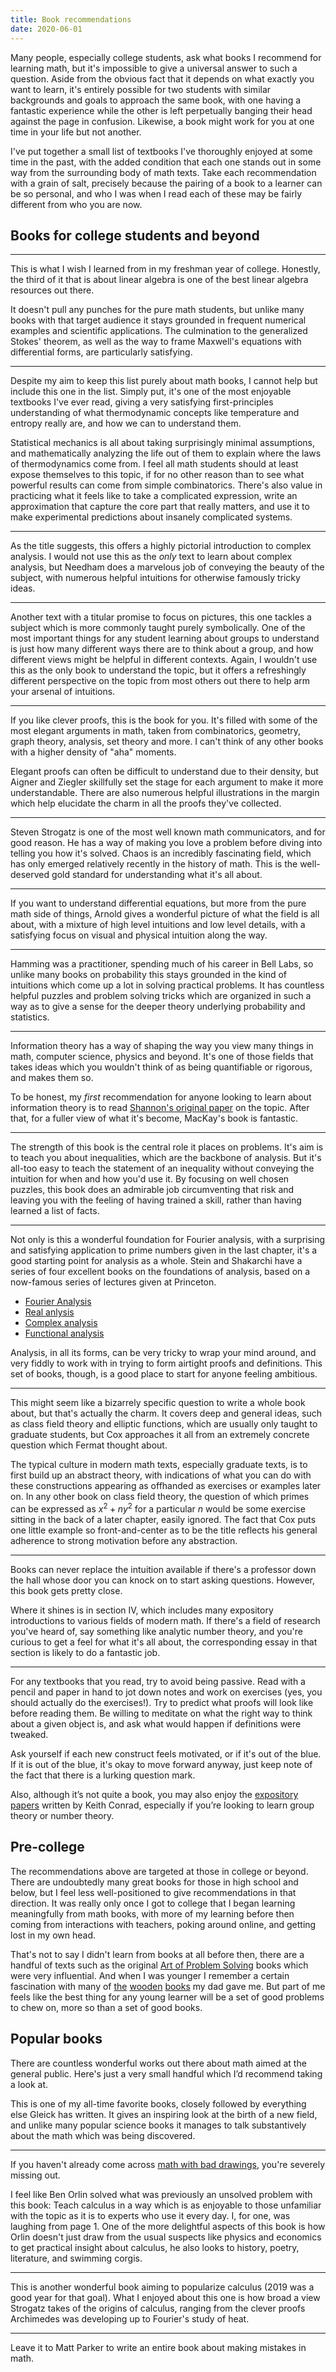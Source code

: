 ```yaml
---
title: Book recommendations
date: 2020-06-01
---
```


Many people, especially college students, ask what books I recommend for learning math, but it's impossible to give a universal answer to such a question. Aside from the obvious fact that it depends on what exactly you want to learn, it's entirely possible for two students with similar backgrounds and goals to approach the same book, with one having a fantastic experience while the other is left perpetually banging their head against the page in confusion. Likewise, a book might work for you at one time in your life but not another.

I've put together a small list of textbooks I've thoroughly enjoyed at some time in the past, with the added condition that each one stands out in some way from the surrounding body of math texts. Take each recommendation with a grain of salt, precisely because the pairing of a book to a learner can be so personal, and who I was when I read each of these may be fairly different from who you are now.


## Books for college students and beyond

---

<Book
  title="Vector Calculus, Linear Algebra, and Differential Forms: A Unified Approach"
  author="John Hubbard and Barbara Burke Hubbard"
  image="https://ws-na.amazon-adsystem.com/widgets/q?_encoding=UTF8&ASIN=0971576688&Format=_SL250_&ID=AsinImage&MarketPlace=US&ServiceVersion=20070822&WS=1&tag=3b1b04-20&language=en_US"
  url="https://matrixeditions.com/5thUnifiedApproach.html"
/>

This is what I wish I learned from in my freshman year of college. Honestly, the third of it that is about linear algebra is one of the best linear algebra resources out there.

It doesn't pull any punches for the pure math students, but unlike many books with that target audience it stays grounded in frequent numerical examples and scientific applications. The culmination to the generalized Stokes' theorem, as well as the way to frame Maxwell's equations with differential forms, are particularly satisfying.

---

<Book
  title="An Introduction to Thermal Physics"
  author="Daniel Schroeder"
  image="https://ws-na.amazon-adsystem.com/widgets/q?_encoding=UTF8&ASIN=0201380277&Format=_SL250_&ID=AsinImage&MarketPlace=US&ServiceVersion=20070822&WS=1&tag=3b1b04-20&language=en_US"
  url="https://www.amazon.com/Introduction-Thermal-Physics-Daniel-Schroeder/dp/0201380277/ref=as_li_ss_il?dchild=1&keywords=thermal+physics&qid=1600278073&s=books&sr=1-2&linkCode=li3&tag=3b1b04-20&linkId=3ffbf07a5e3f5b3544d1d4eb19f22b7d&language=en_US"
/>

Despite my aim to keep this list purely about math books, I cannot help but include this one in the list. Simply put, it's one of the most enjoyable textbooks I've ever read, giving a very satisfying first-principles understanding of what thermodynamic concepts like temperature and entropy really are, and how we can to understand them.

Statistical mechanics is all about taking surprisingly minimal assumptions, and mathematically analyzing the life out of them to explain where the laws of thermodynamics come from. I feel all math students should at least expose themselves to this topic, if for no other reason than to see what powerful results can come from simple combinatorics. There's also value in practicing what it feels like to take a complicated expression, write an approximation that capture the core part that really matters, and use it to make experimental predictions about insanely complicated systems.

---

<Book
  title="Visual Complex Analysis"
  auothors="Tristan Needham"
  image="https://ws-na.amazon-adsystem.com/widgets/q?_encoding=UTF8&ASIN=0198534469&Format=_SL250_&ID=AsinImage&MarketPlace=US&ServiceVersion=20070822&WS=1&tag=3b1b04-20&language=en_US"
  url="https://amzn.to/3jgBs4B"
/>

As the title suggests, this offers a highly pictorial introduction to complex analysis. I would not use this as the _only_ text to learn about complex analysis, but Needham does a marvelous job of conveying the beauty of the subject, with numerous helpful intuitions for otherwise famously tricky ideas.

---

<Book
  title="Visual Group Theory"
  author="Nathan Carter"
  image="https://ws-na.amazon-adsystem.com/widgets/q?_encoding=UTF8&ASIN=088385757X&Format=_SL250_&ID=AsinImage&MarketPlace=US&ServiceVersion=20070822&WS=1&tag=3b1b04-20&language=en_US"
  url="https://amzn.to/3AbxXTT"
/>

Another text with a titular promise to focus on pictures, this one tackles a subject which is more commonly taught purely symbolically. One of the most important things for any student learning about groups to understand is just how many different ways there are to think about a group, and how different views might be helpful in different contexts. Again, I wouldn't use this as the only book to understand the topic, but it offers a refreshingly different perspective on the topic from most others out there to help arm your arsenal of intuitions.

---

<Book
  title="Proofs from the book"
  author="Martin Aigner and Günter Ziegler"
  image="https://ws-na.amazon-adsystem.com/widgets/q?_encoding=UTF8&ASIN=3662572648&Format=_SL250_&ID=AsinImage&MarketPlace=US&ServiceVersion=20070822&WS=1&tag=3b1b04-20&language=en_US"
  url="https://amzn.to/2Vw1vwb"
/>

If you like clever proofs, this is the book for you. It's filled with some of the most elegant arguments in math, taken from combinatorics, geometry, graph theory, analysis, set theory and more. I can't think of any other books with a higher density of "aha" moments.

Elegant proofs can often be difficult to understand due to their density, but Aigner and Ziegler skillfully set the stage for each argument to make it more understandable. There are also numerous helpful illustrations in the margin which help elucidate the charm in all the proofs they've collected.

---

<Book
  title="Nonlinear Dynamics and Chaos"
  author="Steven Strogatz"
  image="https://ws-na.amazon-adsystem.com/widgets/q?_encoding=UTF8&ASIN=0813349109&Format=_SL250_&ID=AsinImage&MarketPlace=US&ServiceVersion=20070822&WS=1&tag=3b1b04-20&language=en_US"
  url="https://amzn.to/2Vixu3n"
/>

Steven Strogatz is one of the most well known math communicators, and for good reason. He has a way of making you love a problem before diving into telling you how it's solved. Chaos is an incredibly fascinating field, which has only emerged relatively recently in the history of math. This is the well-deserved gold standard for understanding what it's all about.

---

<Book
  title="Ordinary Differential Equations"
  author="Vladimir Arnold"
  image="https://ws-na.amazon-adsystem.com/widgets/q?_encoding=UTF8&ASIN=B0046I9D6E&Format=_SL250_&ID=AsinImage&MarketPlace=US&ServiceVersion=20070822&WS=1&tag=3b1b04-20&language=en_US"
  url="https://amzn.to/2Vbc1cJ"
/>

If you want to understand differential equations, but more from the pure math side of things, Arnold gives a wonderful picture of what the field is all about, with a mixture of high level intuitions and low level details, with a satisfying focus on visual and physical intuition along the way.

---

<Book
  title="The Art Of Probability"
  author="Richard Hamming"
  image="https://ws-na.amazon-adsystem.com/widgets/q?_encoding=UTF8&ASIN=0201406861&Format=_SL250_&ID=AsinImage&MarketPlace=US&ServiceVersion=20070822&WS=1&tag=3b1b04-20&language=en_US"
  url="https://amzn.to/3lr7qxC"
/>

Hamming was a practitioner, spending much of his career in Bell Labs, so unlike many books on probability this stays grounded in the kind of intuitions which come up a lot in solving practical problems. It has countless helpful puzzles and problem solving tricks which are organized in such a way as to give a sense for the deeper theory underlying probability and statistics.

---

<Book
  title="Information Theory, Inference and Learning Algorithms"
  author="David MacKay"
  image="https://ws-na.amazon-adsystem.com/widgets/q?_encoding=UTF8&ASIN=0521642981&Format=_SL250_&ID=AsinImage&MarketPlace=US&ServiceVersion=20070822&WS=1&tag=3b1b04-20&language=en_US"
  url="https://amzn.to/3je4OjY"
/>

Information theory has a way of shaping the way you view many things in math, computer science, physics and beyond. It's one of those fields that takes ideas which you wouldn't think of as being quantifiable or rigorous, and makes them so.

To be honest, my _first_ recommendation for anyone looking to learn about information theory is to read [Shannon's original paper](https://people.math.harvard.edu/~ctm/home/text/others/shannon/entropy/entropy.pdf) on the topic. After that, for a fuller view of what it's become, MacKay's book is fantastic.

---

<Book
  title="The Cauchy-Schwarz Master Class"
  author="J. Michael Steele"
  image="https://ws-na.amazon-adsystem.com/widgets/q?_encoding=UTF8&ASIN=052154677X&Format=_SL250_&ID=AsinImage&MarketPlace=US&ServiceVersion=20070822&WS=1&tag=3b1b04-20&language=en_US"
  url="https://amzn.to/37hfVD5"
/>

The strength of this book is the central role it places on problems. It's aim is to teach you about inequalities, which are the backbone of analysis. But it's all-too easy to teach the statement of an inequality without conveying the intuition for when and how you'd use it. By focusing on well chosen puzzles, this book does an admirable job circumventing that risk and leaving you with the feeling of having trained a skill, rather than having learned a list of facts.

---

<Book
  title="Fourier Analysis: An Introduction"
  author="Elias Stein and Rami Shakarchi"
  image="https://ws-na.amazon-adsystem.com/widgets/q?_encoding=UTF8&ASIN=B003V4BQ46&Format=_SL250_&ID=AsinImage&MarketPlace=US&ServiceVersion=20070822&WS=1&tag=3b1b04-20&language=en_US"
  url="https://amzn.to/2WIv0vo"
/>

Not only is this a wonderful foundation for Fourier analysis, with a surprising and satisfying application to prime numbers given in the last chapter, it's a good starting point for analysis as a whole. Stein and Shakarchi have a series of four excellent books on the foundations of analysis, based on a now-famous series of lectures given at Princeton.

 - [Fourier Analysis](https://amzn.to/2WIv0vo)
 - [Real anlysis](https://amzn.to/3fKQlLF)
 - [Complex analysis](https://amzn.to/37kzg6m)
 - [Functional analysis](https://amzn.to/2Vvfq5W)

Analysis, in all its forms, can be very tricky to wrap your mind around, and very fiddly to work with in trying to form airtight proofs and definitions. This set of books, though, is a good place to start for anyone feeling ambitious.

---

<Book
  title="Primes of the Form x^2 + n y^2"
  author="David A. Cox"
  image="https://ws-na.amazon-adsystem.com/widgets/q?_encoding=UTF8&ASIN=1118390180&Format=_SL250_&ID=AsinImage&MarketPlace=US&ServiceVersion=20070822&WS=1&tag=3b1b04-20&language=en_US"
  url="https://amzn.to/3Caxsez"
/>

This might seem like a bizarrely specific question to write a whole book about, but that's actually the charm. It covers deep and general ideas, such as class field theory and elliptic functions, which are usually only taught to graduate students, but Cox approaches it all from an extremely concrete question which Fermat thought about.

The typical culture in modern math texts, especially graduate texts, is to first build up an abstract theory, with indications of what you can do with these constructions appearing as offhanded as exercises or examples later on. In any other book on class field theory, the question of which primes can be expressed as $x^2 + n y^2$ for a particular $n$ would be some exercise sitting in the back of a later chapter, easily ignored. The fact that Cox puts one little example so front-and-center as to be the title reflects his general adherence to strong motivation before any abstraction.

---

<Book
  title="The Princeton Companion to Mathematics"
  author="Timothy Gowers (and many, many others)"
  image="https://ws-na.amazon-adsystem.com/widgets/q?_encoding=UTF8&ASIN=0691118809&Format=_SL250_&ID=AsinImage&MarketPlace=US&ServiceVersion=20070822&WS=1&tag=3b1b04-20&language=en_US"
  url="https://amzn.to/2WR4foN"
/>

Books can never replace the intuition available if there's a professor down the hall whose door you can knock on to start asking questions. However, this book gets pretty close.

Where it shines is in section IV, which includes many expository introductions to various fields of modern math. If there's a field of research you've heard of, say something like analytic number theory, and you're curious to get a feel for what it's all about, the corresponding essay in that section is likely to do a fantastic job.

---

For any textbooks that you read, try to avoid being passive. Read with a pencil and paper in hand to jot down notes and work on exercises (yes, you should actually do the exercises!). Try to predict what proofs will look like before reading them. Be willing to meditate on what the right way to think about a given object is, and ask what would happen if definitions were tweaked.

Ask yourself if each new construct feels motivated, or if it's out of the blue. If it is out of the blue, it's okay to move forward anyway, just keep note of the fact that there is a lurking question mark.

Also, although it’s not quite a book, you may also enjoy the [expository papers](https://www.math.uconn.edu/~kconrad/blurbs/) written by Keith Conrad, especially if you’re looking to learn group theory or number theory.

## Pre-college

The recommendations above are targeted at those in college or beyond. There are undoubtedly many great books for those in high school and below, but I feel less well-positioned to give recommendations in that direction. It was really only once I got to college that I began learning meaningfully from math books, with more of my learning before then coming from interactions with teachers, poking around online, and getting lost in my own head.

That's not to say I didn't learn from books at all before then, there are a handful of texts such as the original [Art of Problem Solving](https://amzn.to/3xrv5QJ) books which were very influential. And when I was younger I remember a certain fascination with many of [the](https://amzn.to/3yu1UOE) [wooden](https://amzn.to/3lu82Tm) [books](https://amzn.to/3luq33M) my dad gave me. But part of me feels like the best thing for any young learner will be a set of good problems to chew on, more so than a set of good books.


## Popular books

There are countless wonderful works out there about math aimed at the general public. Here's just a very small handful which I’d recommend taking a look at.

<Book
  title="Chaos: Making a New Science"
  author="James Gleick"
  image="https://ws-na.amazon-adsystem.com/widgets/q?_encoding=UTF8&ASIN=0143113453&Format=_SL250_&ID=AsinImage&MarketPlace=US&ServiceVersion=20070822&WS=1&tag=3b1b04-20&language=en_US"
  url="https://amzn.to/3jnG4FW"
/>

This is one of my all-time favorite books, closely followed by everything else Gleick has written. It gives an inspiring look at the birth of a new field, and unlike many popular science books it manages to talk substantively about the math which was being discovered.

---

<Book
  title="Change Is the Only Constant: The Wisdom of Calculus in a Madcap World"
  author=""
  image="https://ws-na.amazon-adsystem.com/widgets/q?_encoding=UTF8&ASIN=0316509086&Format=_SL250_&ID=AsinImage&MarketPlace=US&ServiceVersion=20070822&WS=1&tag=3b1b04-20&language=en_US"
  url="https://amzn.to/3fLOupV"
/>

If you haven't already come across [math with bad drawings](https://mathwithbaddrawings.com/), you're severely missing out.

I feel like Ben Orlin solved what was previously an unsolved problem with this book: Teach calculus in a way which is as enjoyable to those unfamiliar with the topic as it is to experts who use it every day. I, for one, was laughing from page 1. One of the more delightful aspects of this book is how Orlin doesn't just draw from the usual suspects like physics and economics to get practical insight about calculus, he also looks to history, poetry, literature, and swimming corgis.

---

<Book
  title="Infinite Powers: How Calculus Reveals the Secrets of the Universe"
  author=""
  image="https://ws-na.amazon-adsystem.com/widgets/q?_encoding=UTF8&ASIN=0358299284&Format=_SL250_&ID=AsinImage&MarketPlace=US&ServiceVersion=20070822&WS=1&tag=3b1b04-20&language=en_US"
  url="(https://amzn.to/2VcGxmB)"
/>

This is another wonderful book aiming to popularize calculus (2019 was a good year for that goal). What I enjoyed about this one is how broad a view Strogatz takes of the origins of calculus, ranging from the clever proofs Archimedes was developing up to Fourier's study of heat.

---

<Book
  title="Humble Pi: A Comedy of Maths Errors"
  author=""
  image="https://ws-na.amazon-adsystem.com/widgets/q?_encoding=UTF8&ASIN=0141989149&Format=_SL250_&ID=AsinImage&MarketPlace=US&ServiceVersion=20070822&WS=1&tag=3b1b04-20&language=en_US"
  url="https://amzn.to/2VumlMs"
/>

Leave it to Matt Parker to write an entire book about making mistakes in math.
